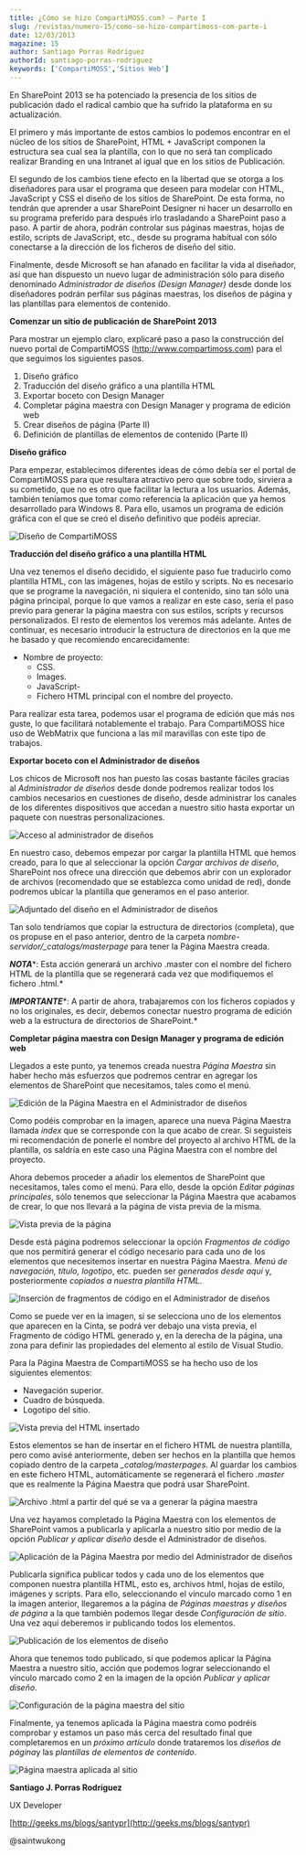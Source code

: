 ```yaml
---
title: ¿Cómo se hizo CompartiMOSS.com? – Parte I
slug: /revistas/numero-15/como-se-hizo-compartimoss-com-parte-i
date: 12/03/2013
magazine: 15
author: Santiago Porras Rodríguez
authorId: santiago-porras-rodriguez
keywords: ['CompartiMOSS','Sitios Web']
---
```






En SharePoint 2013 se ha potenciado la presencia de los sitios de publicación dado el radical cambio que ha sufrido la plataforma en su actualización.

El primero y más importante de estos cambios lo podemos encontrar en el núcleo de los sitios de SharePoint, HTML + JavaScript componen la estructura sea cual sea la plantilla, con lo que no será tan complicado realizar Branding en una Intranet al igual que en los sitios de Publicación.

El segundo de los cambios tiene efecto en la libertad que se otorga a los diseñadores para usar el programa que deseen para modelar con HTML, JavaScript y CSS el diseño de los sitios de SharePoint. De esta forma, no tendrán que aprender a usar SharePoint Designer ni hacer un desarrollo en su programa preferido para después irlo trasladando a SharePoint paso a paso. A partir de ahora, podrán controlar sus páginas maestras, hojas de estilo, scripts de JavaScript, etc., desde su programa habitual con sólo conectarse a la dirección de los ficheros de diseño del sitio.

Finalmente, desde Microsoft se han afanado en facilitar la vida al diseñador, así que han dispuesto un nuevo lugar de administración sólo para diseño denominado *Administrador de diseños (Design Manager)* desde donde los diseñadores podrán perfilar sus páginas maestras, los diseños de página y las plantillas para elementos de contenido.

**Comenzar un sitio de publicación de SharePoint 2013**

Para mostrar un ejemplo claro, explicaré paso a paso la construcción del nuevo portal de CompartiMOSS (http://www.compartimoss.com) para el que seguimos los siguientes pasos.

1. Diseño gráfico
2. Traducción del diseño gráfico a una plantilla HTML
3. Exportar boceto con Design Manager
4. Completar página maestra con Design Manager y programa de edición web
5. Crear diseños de página (Parte II)
6. Definición de plantillas de elementos de contenido (Parte II)


**Diseño gráfico**

Para empezar, establecimos diferentes ideas de cómo debía ser el portal de CompartiMOSS para que resultara atractivo pero que sobre todo, sirviera a su cometido, que no es otro que facilitar la lectura a los usuarios. Además, también teníamos que tomar como referencia la aplicación que ya hemos desarrollado para Windows 8. Para ello, usamos un programa de edición gráfica con el que se creó el diseño definitivo que podéis apreciar.

![Diseño de CompartiMOSS](../../../images/numero15/como-se-hizo-compartimoss/image1.png)

**Traducción del diseño gráfico a una plantilla HTML**

Una vez tenemos el diseño decidido, el siguiente paso fue traducirlo como plantilla HTML, con las imágenes, hojas de estilo y scripts. No es necesario que se programe la navegación, ni siquiera el contenido, sino tan sólo una página principal, porque lo que vamos a realizar en este caso, sería el paso previo para generar la página maestra con sus estilos, scripts y recursos personalizados. El resto de elementos los veremos más adelante. Antes de continuar, es necesario introducir la estructura de directorios en la que me he basado y que recomiendo encarecidamente:

- Nombre de proyecto:
    - CSS.
    - Images.
    - JavaScript-
    - Fichero HTML principal con el nombre del proyecto.


Para realizar esta tarea, podemos usar el programa de edición que más nos guste, lo que facilitará notablemente el trabajo. Para CompartiMOSS hice uso de WebMatrix que funciona a las mil maravillas con este tipo de trabajos.

**Exportar boceto con el Administrador de diseños**

Los chicos de Microsoft nos han puesto las cosas bastante fáciles gracias al *Administrador de diseños* desde donde podremos realizar todos los cambios necesarios en cuestiones de diseño, desde administrar los canales de los diferentes dispositivos que accedan a nuestro sitio hasta exportar un paquete con nuestras personalizaciones.

![Acceso al administrador de diseños](../../../images/numero15/como-se-hizo-compartimoss/image2.png)

En nuestro caso, debemos empezar por cargar la plantilla HTML que hemos creado, para lo que al seleccionar la opción *Cargar archivos de diseño*, SharePoint nos ofrece una dirección que debemos abrir con un explorador de archivos (recomendado que se establezca como unidad de red), donde podremos ubicar la plantilla que generamos en el paso anterior.

![Adjuntado del diseño en el Administrador de diseños](../../../images/numero15/como-se-hizo-compartimoss/image3.png)

Tan solo tendríamos que copiar la estructura de directorios (completa), que os propuse en el paso anterior, dentro de la carpeta *nombre-servidor/\_catalogs/masterpage* para tener la Página Maestra creada.

***NOTA****: Esta acción generará un archivo .master con el nombre del fichero HTML de la plantilla que se regenerará cada vez que modifiquemos el fichero .html.*

***IMPORTANTE****: A partir de ahora, trabajaremos con los ficheros copiados y no los originales, es decir, debemos conectar nuestro programa de edición web a la estructura de directorios de SharePoint.*

**Completar página maestra con Design Manager y programa de edición web**

Llegados a este punto, ya tenemos creada nuestra *Página Maestra* sin haber hecho más esfuerzos que podremos centrar en agregar los elementos de SharePoint que necesitamos, tales como el menú.

![Edición de la Página Maestra en el Administrador de diseños](../../../images/numero15/como-se-hizo-compartimoss/image4.png)



Como podéis comprobar en la imagen, aparece una nueva Página Maestra llamada *index* que se corresponde con la que acabo de crear. Si seguisteis mi recomendación de ponerle el nombre del proyecto al archivo HTML de la plantilla, os saldría en este caso una Página Maestra con el nombre del proyecto.

Ahora debemos proceder a añadir los elementos de SharePoint que necesitamos, tales como el menú. Para ello, desde la opción *Editar páginas principales*, sólo tenemos que seleccionar la Página Maestra que acabamos de crear, lo que nos llevará a la página de vista previa de la misma.

![Vista previa de la página](../../../images/numero15/como-se-hizo-compartimoss/image5.png)

Desde está página podremos seleccionar la opción *Fragmentos de código* que nos permitirá generar el código necesario para cada uno de los elementos que necesitemos insertar en nuestra Página Maestra. *Menú de navegación, título, logotipo*, etc. pueden ser *generados desde aquí* y, posteriormente *copiados a nuestra plantilla HTML*.

![Inserción de fragmentos de código en el Administrador de diseños](../../../images/numero15/como-se-hizo-compartimoss/image6.png)

Como se puede ver en la imagen, si se selecciona uno de los elementos que aparecen en la Cinta, se podrá ver debajo una vista previa, el Fragmento de código HTML generado y, en la derecha de la página, una zona para definir las propiedades del elemento al estilo de Visual Studio.

Para la Página Maestra de CompartiMOSS se ha hecho uso de los siguientes elementos:

- Navegación superior.
- Cuadro de búsqueda.
- Logotipo del sitio.


![Vista previa del HTML insertado](../../../images/numero15/como-se-hizo-compartimoss/image7.png)

Estos elementos se han de insertar en el fichero HTML de nuestra plantilla, pero como avisé anteriormente, deben ser hechos en la plantilla que hemos copiado dentro de la carpeta *\_catalog/masterpages*. Al guardar los cambios en este fichero HTML, automáticamente se regenerará el fichero *.master* que es realmente la Página Maestra que podrá usar SharePoint.

![Archivo .html a partir del qué se va a generar la página maestra](../../../images/numero15/como-se-hizo-compartimoss/image8.png)

Una vez hayamos completado la Página Maestra con los elementos de SharePoint vamos a publicarla y aplicarla a nuestro sitio por medio de la opción *Publicar y aplicar diseño* desde el Administrador de diseños.

![Aplicación de la Página Maestra por medio del Administrador de diseños](../../../images/numero15/como-se-hizo-compartimoss/image9.png)

Publicarla significa publicar todos y cada uno de los elementos que componen nuestra plantilla HTML, esto es, archivos html, hojas de estilo, imágenes y scripts. Para ello, seleccionando el vínculo marcado como 1 en la imagen anterior, llegaremos a la página de *Páginas maestras y diseños de página* a la que también podemos llegar desde *Configuración de sitio*. Una vez aquí deberemos ir publicando todos los elementos.

![Publicación de los elementos de diseño](../../../images/numero15/como-se-hizo-compartimoss/image10.png)

Ahora que tenemos todo publicado, sí que podemos aplicar la Página Maestra a nuestro sitio, acción que podemos lograr seleccionando el vínculo marcado como 2 en la imagen de la opción *Publicar y aplicar diseño*.

![Configuración de la página maestra del sitio](../../../images/numero15/como-se-hizo-compartimoss/image11.png)

Finalmente, ya tenemos aplicada la Página maestra como podréis comprobar y estamos un paso más cerca del resultado final que completaremos en un *próximo artículo* donde trataremos los *diseños de página*y las *plantillas de elementos de contenido*.

![Página maestra aplicada al sitio](../../../images/numero15/como-se-hizo-compartimoss/image1.png)



**Santiago J. Porras Rodríguez**

UX Developer

[http://geeks.ms/blogs/santypr](http://geeks.ms/blogs/santypr)

@saintwukong

 
 

